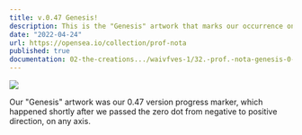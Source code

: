 ```yaml
---
title: v.0.47 Genesis!
description: This is the "Genesis" artwork that marks our occurrence on the blockchain.
date: "2022-04-24"
url: https://opensea.io/collection/prof-nota
published: true
documentation: 02-the-creations.../waivfves-1/32.-prof.-nota-genesis-0-1
---
```


[![](/0.47.png)](/0.47.png)

Our "Genesis" artwork was our 0.47 version progress marker, which happened shortly after we passed the zero dot from negative to positive direction, on any axis.